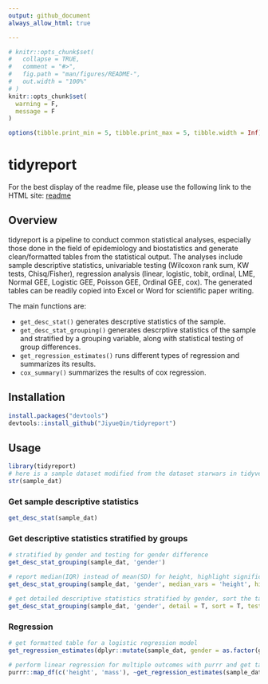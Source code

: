 ```yaml
---
output: github_document
always_allow_html: true

---
```



```r
# knitr::opts_chunk$set(
#   collapse = TRUE,
#   comment = "#>",
#   fig.path = "man/figures/README-",
#   out.width = "100%"
# )
knitr::opts_chunk$set(
  warning = F,
  message = F
)

options(tibble.print_min = 5, tibble.print_max = 5, tibble.width = Inf)

```

# tidyreport

For the best display of the readme file, please use the following link to the HTML site:
[readme](README.html)

## Overview

tidyreport is a pipeline to conduct common statistical analyses, especially those done in the field of epidemiology and biostatistics and generate clean/formatted tables from the statistical output. The analyses include sample descriptive statistics, univariable testing (Wilcoxon rank sum, KW tests, Chisq/Fisher), regression analysis (linear, logistic, tobit, ordinal, LME, Normal GEE, Logistic GEE, Poisson GEE, Ordinal GEE, cox). The generated tables can be readily copied into Excel or Word for scientific paper writing.

The main functions are:

* `get_desc_stat()` generates descrptive statistics of the sample.
* `get_desc_stat_grouping()` generates descrptive statistics of the sample and stratified by a grouping variable, along with statistical testing of group differences.
* `get_regression_estimates()` runs different types of regression and summarizes its results.
* `cox_summary()` summarizes the results of cox regression. 


## Installation 

```r
install.packages("devtools")
devtools::install_github("JiyueQin/tidyreport")
```


## Usage 


```r
library(tidyreport)
# here is a sample dataset modified from the dataset starwars in tidyverse .
str(sample_dat)
```


### Get sample descriptive statistics

```r
get_desc_stat(sample_dat)
```

### Get descriptive statistics stratified by groups

```r
# stratified by gender and testing for gender difference 
get_desc_stat_grouping(sample_dat, 'gender')

# report median(IQR) instead of mean(SD) for height, highlight significant p values(default is 0.05)
get_desc_stat_grouping(sample_dat, 'gender', median_vars = 'height', highlight=T)

# get detailed descriptive statistics stratified by gender, sort the table by the order of variables in the data, no statistical testing
get_desc_stat_grouping(sample_dat, 'gender', detail = T, sort = T, test = F)

```

### Regression 


```r
# get formatted table for a logistic regression model
get_regression_estimates(dplyr::mutate(sample_dat, gender = as.factor(gender)), outcome = 'gender', predictor_vec = c( 'height', 'hair_color_group'), outcome_type = 'binary', format =T)

# perform linear regression for multiple outcomes with purrr and get tables with kableExtra
purrr::map_df(c('height', 'mass'), ~get_regression_estimates(sample_dat, outcome = .x, predictor_vec = c( 'sex', 'hair_color_group'), outcome_type = 'linear')) %>% kableExtra::kable() %>% kableExtra::kable_styling(full_width = F) %>% kableExtra::collapse_rows(1)

```

